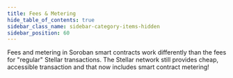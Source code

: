 ```yaml
---
title: Fees & Metering
hide_table_of_contents: true
sidebar_class_name: sidebar-category-items-hidden
sidebar_position: 60
---
```


Fees and metering in Soroban smart contracts work differently than the fees for "regular" Stellar transactions. The Stellar network still provides cheap, accessible transaction and that now includes smart contract metering!
